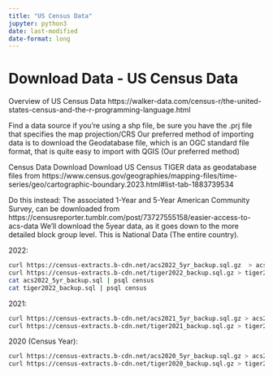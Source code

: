 ```yaml
---
title: "US Census Data"
jupyter: python3
date: last-modified
date-format: long
---
```

# Download Data - US Census Data

Overview of US Census Data
https://walker-data.com/census-r/the-united-states-census-and-the-r-programming-language.html

Find a data source
if you're using a shp file, be sure you have the .prj file that specifies the map projection/CRS
Our preferred method of importing data is to download the Geodatabase file, which is an OGC standard file format, that is quite easy to import with QGIS (Our preferred method)

Census Data Download
Download US Census TIGER data as geodatabase files from https://www.census.gov/geographies/mapping-files/time-series/geo/cartographic-boundary.2023.html#list-tab-1883739534


Do this instead:
The associated 1-Year and 5-Year American Community Survey, can be downloaded from https://censusreporter.tumblr.com/post/73727555158/easier-access-to-acs-data
We'll download the 5year data, as it goes down to the more detailed block group level.  This is National Data (The entire country).

2022:

```zsh
curl https://census-extracts.b-cdn.net/acs2022_5yr_backup.sql.gz  > acs2022_5yr_backup.sql.gz
curl https://census-extracts.b-cdn.net/tiger2022_backup.sql.gz > tiger2022_backup.sql.gz
cat acs2022_5yr_backup.sql | psql census
cat tiger2022_backup.sql | psql census
```

2021:

```zsh
curl https://census-extracts.b-cdn.net/acs2021_5yr_backup.sql.gz > acs2021_5yr_backup.sql.gz
curl https://census-extracts.b-cdn.net/tiger2021_backup.sql.gz > tiger2021_backup.sql.gz >
```

2020 (Census Year):
```zsh
curl https://census-extracts.b-cdn.net/acs2020_5yr_backup.sql.gz > acs2020_5yr_backup.sql.gz
curl https://census-extracts.b-cdn.net/tiger2020_backup.sql.gz > tiger2020_backup.sql.gz
```